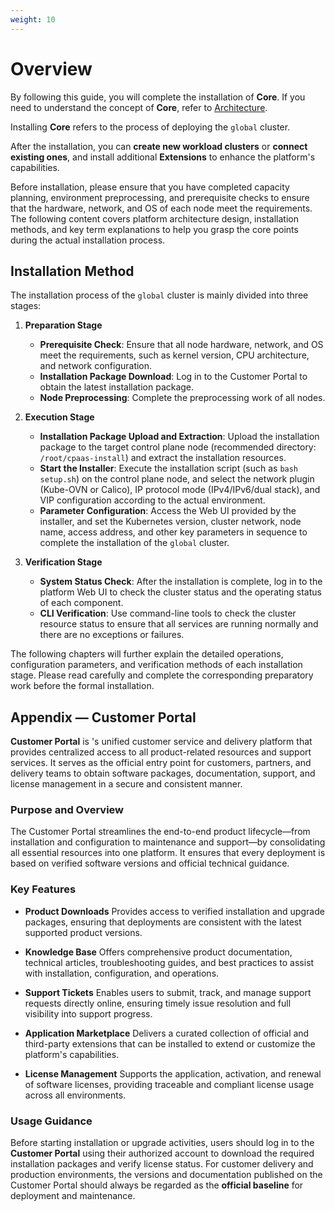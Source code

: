 ```yaml
---
weight: 10
---
```


# Overview

By following this guide, you will complete the installation of **<Term name="productShort" /> Core**.
If you need to understand the concept of **<Term name="productShort" /> Core**, refer to [Architecture](../overview/architecture.mdx).

Installing **<Term name="productShort" /> Core** refers to the process of deploying the `global` cluster.

After the installation, you can **create new workload clusters** or **connect existing ones**, and install additional **Extensions** to enhance the platform's capabilities.

<Directive type="info" title="INFO">
Before installation, please ensure that you have completed capacity planning, environment preprocessing, and prerequisite checks to ensure that the hardware, network, and OS of each node meet the requirements.
The following content covers platform architecture design, installation methods, and key term explanations to help you grasp the core points during the actual installation process.
</Directive>

## Installation Method

The installation process of the `global` cluster is mainly divided into three stages:

1.  **Preparation Stage**
    -   **Prerequisite Check**: Ensure that all node hardware, network, and OS meet the requirements, such as kernel version, CPU architecture, and network configuration.
    -   **Installation Package Download**: Log in to the <Term name="company" /> Customer Portal to obtain the latest installation package.
    -   **Node Preprocessing**: Complete the preprocessing work of all nodes.

2.  **Execution Stage**
    -   **Installation Package Upload and Extraction**: Upload the installation package to the target control plane node (recommended directory: `/root/cpaas-install`) and extract the installation resources.
    -   **Start the Installer**: Execute the installation script (such as `bash setup.sh`) on the control plane node, and select the network plugin (Kube-OVN or Calico), IP protocol mode (IPv4/IPv6/dual stack), and VIP configuration according to the actual environment.
    -   **Parameter Configuration**: Access the Web UI provided by the installer, and set the Kubernetes version, cluster network, node name, access address, and other key parameters in sequence to complete the installation of the `global` cluster.

3.  **Verification Stage**
    -   **System Status Check**: After the installation is complete, log in to the platform Web UI to check the cluster status and the operating status of each component.
    -   **CLI Verification**: Use command-line tools to check the cluster resource status to ensure that all services are running normally and there are no exceptions or failures.

The following chapters will further explain the detailed operations, configuration parameters, and verification methods of each installation stage. Please read carefully and complete the corresponding preparatory work before the formal installation.

## Appendix — <Term name="company" /> Customer Portal

**<Term name="company" /> Customer Portal** is <Term name="company" />'s unified customer service and delivery platform that provides centralized access to all product-related resources and support services. It serves as the official entry point for customers, partners, and delivery teams to obtain software packages, documentation, support, and license management in a secure and consistent manner.

### Purpose and Overview

The <Term name="company" /> Customer Portal streamlines the end-to-end product lifecycle—from installation and configuration to maintenance and support—by consolidating all essential resources into one platform. It ensures that every deployment is based on verified software versions and official technical guidance.

### Key Features

* **Product Downloads**
  Provides access to verified installation and upgrade packages, ensuring that deployments are consistent with the latest supported product versions.

* **Knowledge Base**
  Offers comprehensive product documentation, technical articles, troubleshooting guides, and best practices to assist with installation, configuration, and operations.

* **Support Tickets**
  Enables users to submit, track, and manage support requests directly online, ensuring timely issue resolution and full visibility into support progress.

* **Application Marketplace**
  Delivers a curated collection of official and third-party extensions that can be installed to extend or customize the platform's capabilities.

* **License Management**
  Supports the application, activation, and renewal of software licenses, providing traceable and compliant license usage across all environments.

### Usage Guidance

Before starting installation or upgrade activities, users should log in to the **<Term name="company" /> Customer Portal** using their authorized account to download the required installation packages and verify license status.
For customer delivery and production environments, the versions and documentation published on the <Term name="company" /> Customer Portal should always be regarded as the **official baseline** for deployment and maintenance.
